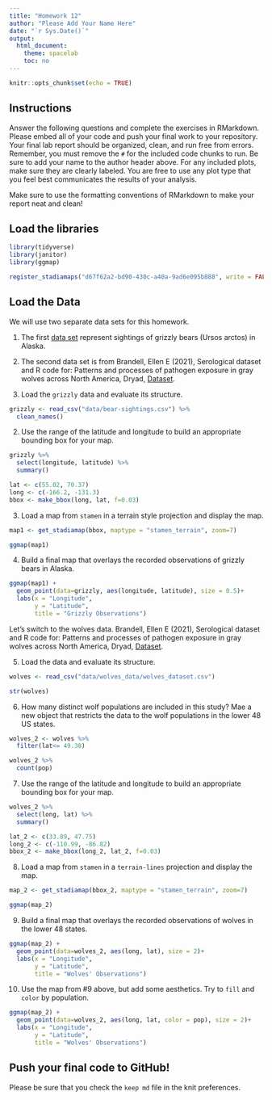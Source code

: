 ```yaml
---
title: "Homework 12"
author: "Please Add Your Name Here"
date: "`r Sys.Date()`"
output:
  html_document:
    theme: spacelab
    toc: no
---
```


```r
knitr::opts_chunk$set(echo = TRUE)
```

## Instructions
Answer the following questions and complete the exercises in RMarkdown. Please embed all of your code and push your final work to your repository. Your final lab report should be organized, clean, and run free from errors. Remember, you must remove the `#` for the included code chunks to run. Be sure to add your name to the author header above. For any included plots, make sure they are clearly labeled. You are free to use any plot type that you feel best communicates the results of your analysis.  

Make sure to use the formatting conventions of RMarkdown to make your report neat and clean!  

## Load the libraries  
```r
library(tidyverse)
library(janitor)
library(ggmap)
``` 

```r
register_stadiamaps("d67f62a2-bd90-430c-a40a-9ad6e095b888", write = FALSE)
```


## Load the Data
We will use two separate data sets for this homework.  

1. The first [data set](https://rcweb.dartmouth.edu/~f002d69/workshops/index_rspatial.html) represent sightings of grizzly bears (Ursos arctos) in Alaska. 


2. The second data set is from Brandell, Ellen E (2021), Serological dataset and R code for: Patterns and processes of pathogen exposure in gray wolves across North America, Dryad, [Dataset](https://doi.org/10.5061/dryad.5hqbzkh51).  


1. Load the `grizzly` data and evaluate its structure.  
```r
grizzly <- read_csv("data/bear-sightings.csv") %>% 
  clean_names()
```


2. Use the range of the latitude and longitude to build an appropriate bounding box for your map. 
```r
grizzly %>%
  select(longitude, latitude) %>%
  summary()
```
```r
lat <- c(55.02, 70.37)
long <- c(-166.2, -131.3)
bbox <- make_bbox(long, lat, f=0.03)
```


3. Load a map from `stamen` in a terrain style projection and display the map.
```r
map1 <- get_stadiamap(bbox, maptype = "stamen_terrain", zoom=7)
```

```r
ggmap(map1)
```



4. Build a final map that overlays the recorded observations of grizzly bears in Alaska.  
```r
ggmap(map1) +
  geom_point(data=grizzly, aes(longitude, latitude), size = 0.5)+
  labs(x = "Longitude", 
       y = "Latitude",
       title = "Grizzly Observations")
```


Let's switch to the wolves data. Brandell, Ellen E (2021), Serological dataset and R code for: Patterns and processes of pathogen exposure in gray wolves across North America, Dryad, [Dataset](https://doi.org/10.5061/dryad.5hqbzkh51).  

5. Load the data and evaluate its structure.  
```r
wolves <- read_csv("data/wolves_data/wolves_dataset.csv")
```
```r
str(wolves)
```



6. How many distinct wolf populations are included in this study? Mae a new object that restricts the data to the wolf populations in the lower 48 US states.  
```r
wolves_2 <- wolves %>%
  filter(lat<= 49.38)
```
```r
wolves_2 %>%
  count(pop)
```



7. Use the range of the latitude and longitude to build an appropriate bounding box for your map. 
```r
wolves_2 %>%
  select(long, lat) %>%
  summary()
```
```r
lat_2 <- c(33.89, 47.75)
long_2 <- c(-110.99, -86.82)
bbox_2 <- make_bbox(long_2, lat_2, f=0.03)
```


8.  Load a map from `stamen` in a `terrain-lines` projection and display the map.  
```r
map_2 <- get_stadiamap(bbox_2, maptype = "stamen_terrain", zoom=7)
```
```r
ggmap(map_2)
```



9. Build a final map that overlays the recorded observations of wolves in the lower 48 states.  
```r
ggmap(map_2) +
  geom_point(data=wolves_2, aes(long, lat), size = 2)+
  labs(x = "Longitude", 
       y = "Latitude",
       title = "Wolves' Observations")
```


10. Use the map from #9 above, but add some aesthetics. Try to `fill` and `color` by population.  
```r
ggmap(map_2) +
  geom_point(data=wolves_2, aes(long, lat, color = pop), size = 2)+
  labs(x = "Longitude", 
       y = "Latitude",
       title = "Wolves' Observations")
```


## Push your final code to GitHub!
Please be sure that you check the `keep md` file in the knit preferences. 